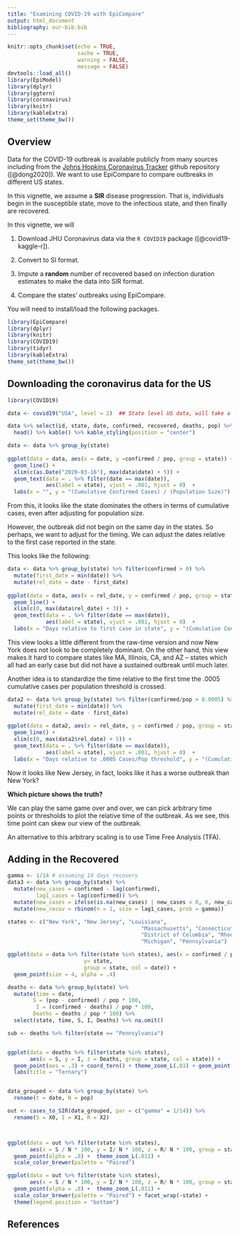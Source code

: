 ```yaml
---
title: "Examining COVID-19 with EpiCompare"
output: html_document
bibliography: our-bib.bib
---
```


```r
knitr::opts_chunk$set(echo = TRUE,
                      cache = TRUE,
                      warning = FALSE,
                      message = FALSE)
devtools::load_all()
library(EpiModel)
library(dplyr)
library(ggtern)
library(coronavirus)
library(knitr)
library(kableExtra)
theme_set(theme_bw())
```




##  Overview

Data for the COVID-19 outbreak is available publicly from many sources including from the [Johns Hopkins Coronavirus Tracker](https://github.com/CSSEGISandData/COVID-19) github repository ([@dong2020]).  We want to use EpiCompare to compare outbreaks in different US states. 

In this vignette, we assume a **SIR** disease progression.  That is, individuals begin in the susceptible state, move to the infectious state, and then finally are recovered.

In this vignette, we will

1. Download JHU Coronavirus data via the `R COVID19` package ([@covid19-kaggle-r]).

2. Convert to SI format.

3.  Impute a **random** number of recovered based on infection duration estimates to make the data into SIR format.

4. Compare the states' outbreaks using EpiCompare.




You will need to install/load the following packages.

```r
library(EpiCompare)
library(dplyr)
library(knitr)
library(COVID19)
library(tidyr)
library(kableExtra)
theme_set(theme_bw())
```

## Downloading the coronavirus data for the US

```r
library(COVID19)

data <- covid19("USA", level = 2)  ## State level US data, will take a few seconds

data %>% select(id, state, date, confirmed, recovered, deaths, pop) %>% 
  head() %>% kable() %>% kable_styling(position = "center")

```
```r
data <- data %>% group_by(state) 
  
ggplot(data = data, aes(x = date, y =confirmed / pop, group = state)) + 
  geom_line() +
  xlim(c(as.Date("2020-03-16"), max(data$date) + 5)) +
  geom_text(data = . %>% filter(date == max(date)),
            aes(label = state), vjust = .001, hjust = 0)  +
  labs(x = "", y = "(Cumulative Confirmed Cases) / (Population Size)")
```


From this, it looks like the state dominates the others in terms of cumulative cases, even after adjusting for population size.

However, the outbreak did not begin on the same day in the states.  So perhaps, we want to adjust for the timing.  We can adjust the dates relative to the first case reported in the state.


This looks like the following:

```r
data <- data %>% group_by(state) %>% filter(confirmed > 0) %>%
  mutate(first_date = min(date)) %>%
  mutate(rel_date = date - first_date)
  
ggplot(data = data, aes(x = rel_date, y = confirmed / pop, group = state)) + 
  geom_line() +
  xlim(c(0, max(data$rel_date) + 3)) +
  geom_text(data = . %>% filter(date == max(date)),
            aes(label = state), vjust = .001, hjust = 0)  +
  labs(x = "Days relative to first case in state", y = "(Cumulative Confirmed Cases) / (Population Size)")
```

This view looks a little different from the raw-time version and now New York does not look to be completely dominant.  On the other hand, this view makes it hard to compare states like MA, Illinois, CA, and AZ -- states which all had an early case but did not have a sustained outbreak until much later.

Another idea is to standardize the time relative to the first time the .0005 cumulative cases per population threshold is crossed.

```r
data2 <- data %>% group_by(state) %>% filter(confirmed/pop > 0.0005) %>%
  mutate(first_date = min(date)) %>%
  mutate(rel_date = date - first_date)
  
ggplot(data = data2, aes(x = rel_date, y = confirmed / pop, group = state)) + 
  geom_line() +
  xlim(c(0, max(data2$rel_date) + 5)) +
  geom_text(data = . %>% filter(date == max(date)),
            aes(label = state), vjust = .001, hjust = 0)  +
  labs(x = "Days relative to .0005 Cases/Pop threshold", y = "(Cumulative Confirmed Cases) / (Population Size)")
```


Now it looks like New Jersey, in fact, looks like it has a worse outbreak than New York?

**Which picture shows the truth?**

We can play the same game over and over, we can pick arbitrary time points or thresholds to plot the relative time of the outbreak.  As we see, this time point can skew our view of the outbreak.

An alternative to this arbitrary scaling is to use Time Free Analysis (TFA).

## Adding in the Recovered

```r

gamma <- 1/14 # assuming 14 days recovery
data3 <- data %>% group_by(state) %>%
  mutate(new_cases = confirmed - lag(confirmed),
         lag1_cases = lag(confirmed)) %>%
  mutate(new_cases = ifelse(is.na(new_cases) | new_cases < 0, 0, new_cases)) %>%
  mutate(new_recov = rbinom(n = 1, size = lag1_cases, prob = gamma))

states <- c("New York", "New Jersey", "Louisiana",
                                          "Massachusetts", "Connecticut", 
                                          "District of Columbia", "Rhode Island",
                                          "Michigan", "Pennsylvania")

ggplot(data = data %>% filter(state %in% states), aes(x = confirmed / pop,
                        y= state,
                        group = state, col = date)) +
  geom_point(size = 4, alpha = .4)  
```








```r
deaths <- data %>% group_by(state) %>%
  mutate(time = date,
        S = (pop - confirmed) / pop * 100,
         I = (confirmed - deaths) / pop * 100,
        Deaths = deaths / pop * 100) %>%
  select(state, time, S, I, Deaths) %>% na.omit()

sub <- deaths %>% filter(state == "Pennsylvania")


ggplot(data = deaths %>% filter(state %in% states),
       aes(x = S, y = I, z = Deaths, group = state, col = state)) +  
  geom_point(aes = .3) + coord_tern() + theme_zoom_L(.01) + geom_point() +
  labs(title = "Ternary")



```


```r
data_grouped <- data %>% group_by(state) %>%
  rename(t = date, N = pop)

out <- cases_to_SIR(data_grouped, par = c("gamma" = 1/14)) %>%
  rename(S = X0, I = X1, R = X2)



ggplot(data = out %>% filter(state %in% states),
       aes(x = S / N * 100, y = I/ N * 100, z = R/ N * 100, group = state, col = state)) + coord_tern() + geom_path(alpha = .8) + 
  geom_point(alpha = .8) +  theme_zoom_L(.011) + 
  scale_color_brewer(palette = "Paired")
```

```r
ggplot(data = out %>% filter(state %in% states),
       aes(x = S / N * 100, y = I/ N * 100, z = R/ N * 100, group = state, col = state)) + coord_tern() + geom_path(alpha = .8) + 
  geom_point(alpha = .8) +  theme_zoom_L(.011) + 
  scale_color_brewer(palette = "Paired") + facet_wrap(~state) +
  theme(legend.position = "bottom")


```

## References
